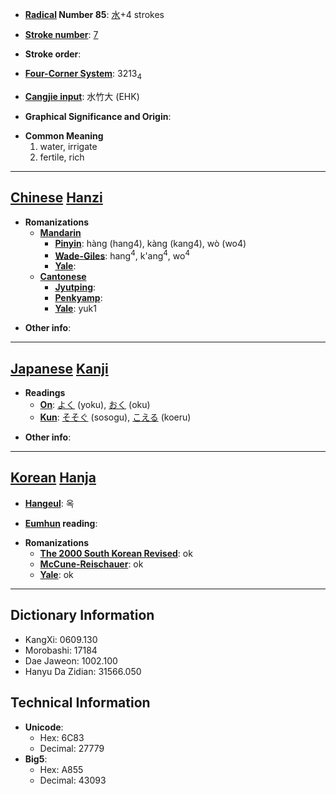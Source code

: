 * '''[[Wiktionary:Chinese radical index| Radical]] Number 85''': [[Wiktionary:Chinese radical index 水|水]]+4 strokes

* '''[[Wiktionary:Chinese total strokes index|Stroke number]]''': [[Wiktionary:Chinese total strokes index 7|7]]

* '''Stroke order''': 

* '''[[Wiktionary:Chinese four corner index|Four-Corner System]]''': 3213<sub>4</sub>

* '''[[Wiktionary:Chinese Cangjie index|Cangjie input]]''': 水竹大 (EHK)

* '''Graphical Significance and Origin''': 

* '''Common Meaning'''
*#water, irrigate
*# fertile, rich


----

== [[Chinese]] [[Hanzi]] ==

* '''Romanizations'''
** '''[[Mandarin]]'''
*** '''[[Pinyin]]''': hàng (hang4), kàng (kang4), wò (wo4)
*** '''[[Wade-Giles]]''': hang<sup>4</sup>, k'ang<sup>4</sup>, wo<sup>4</sup>
*** '''[[Yale]]''': 
** '''[[Cantonese]]'''
*** '''[[Jyutping]]''':
*** '''[[Penkyamp]]''': 
*** '''[[Yale]]''': yuk1

* '''Other info''': 

----

== [[Japanese]] [[Kanji]] ==

* '''Readings'''
** '''[[On]]''': [[よく]] (yoku), [[おく]] (oku)
** '''[[Kun]]''': [[そそぐ]] (sosogu), [[こえる]] (koeru)

* '''Other info''':  

----

== [[Korean]] [[Hanja]] ==

* '''[[Hangeul]]''': 옥

* '''[[Eumhun]] reading''': 

* '''Romanizations'''
** '''[[The 2000 South Korean Revised Romanization|The 2000 South Korean Revised]]''': ok
** '''[[McCune-Reischauer]]''': ok
** '''[[Yale]]''': ok

----

== Dictionary Information ==

* KangXi: 0609.130
* Morobashi: 17184
* Dae Jaweon: 1002.100
* Hanyu Da Zidian: 31566.050

== Technical Information ==

* '''Unicode''':
** Hex: 6C83
** Decimal: 27779
* '''Big5''':
** Hex: A855
** Decimal: 43093